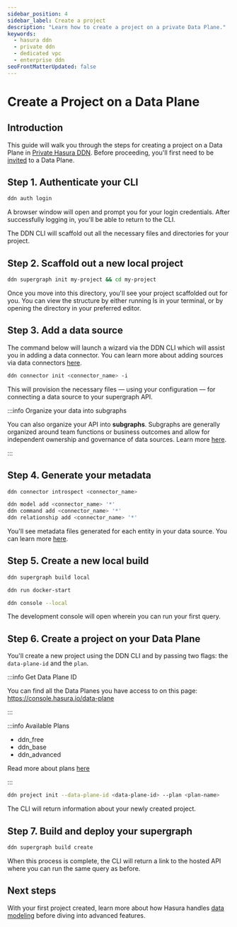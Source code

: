 ```yaml
---
sidebar_position: 4
sidebar_label: Create a project
description: "Learn how to create a project on a private Data Plane."
keywords:
  - hasura ddn
  - private ddn
  - dedicated vpc
  - enterprise ddn
seoFrontMatterUpdated: false
---
```



# Create a Project on a Data Plane

## Introduction

This guide will walk you through the steps for creating a project on a Data Plane in
[Private Hasura DDN](/private-ddn/overview.mdx). Before proceeding, you'll first need to be
[invited](/private-ddn/data-plane-collaboration.mdx) to a Data Plane.

<Prereqs />

## Step 1. Authenticate your CLI

```sh title="Being by authenticating your CLI seession:"
ddn auth login
```

A browser window will open and prompt you for your login credentials. After successfully logging in, you'll be able to
return to the CLI.

The DDN CLI will scaffold out all the necessary files and directories for your project.

## Step 2. Scaffold out a new local project

```sh title="Next, create a new local project:"
ddn supergraph init my-project && cd my-project
```

Once you move into this directory, you'll see your project scaffolded out for you. You can view the structure by either
running ls in your terminal, or by opening the directory in your preferred editor.

## Step 3. Add a data source

The command below will launch a wizard via the DDN CLI which will assist you in adding a data connector. You can learn
more about adding sources via data connectors [here](/data-sources/connect-to-a-source.mdx).

```sh title="Add a data source using the CLI:"
ddn connector init <connector_name> -i
```

This will provision the necessary files — using your configuration — for connecting a data source to your supergraph
API.

:::info Organize your data into subgraphs

You can also organize your API into **subgraphs**. Subgraphs are generally organized around team functions or business
outcomes and allow for independent ownership and governance of data sources. Learn more
[here](/project-configuration/subgraphs/index.mdx).

:::

## Step 4. Generate your metadata

```sh title="First, introspect your data source:"
ddn connector introspect <connector_name>
```

```sh title="Then, generate the metadata:"
ddn model add <connector_name> '*'
ddn command add <connector_name> '*'
ddn relationship add <connector_name> '*'
```

You'll see metadata files generated for each entity in your data source. You can learn more
[here](/data-modeling/overview.mdx).

## Step 5. Create a new local build

```sh title="You can now create a local build:"
ddn supergraph build local
```

```sh title="Then run your local services, including the Hasura DDN Engine and your connector(s):"
ddn run docker-start
```

```sh title="Finally, open the local development console usign the CLI:"
ddn console --local
```

The development console will open wherein you can run your first query.

## Step 6. Create a project on your Data Plane

You'll create a new project using the DDN CLI and by passing two flags: the `data-plane-id` and the `plan`.

:::info Get Data Plane ID

You can find all the Data Planes you have access to on this page: https://console.hasura.io/data-plane

:::

:::info Available Plans

- ddn_free
- ddn_base
- ddn_advanced

Read more about plans [here](/reference/pricing.mdx)

:::

```sh title="Create a new project using your Data Plane ID and plan choice:"
ddn project init --data-plane-id <data-plane-id> --plan <plan-name>
```

The CLI will return information about your newly created project.

## Step 7. Build and deploy your supergraph

```sh title="build and deploy you supergraph:"
ddn supergraph build create
```

When this process is complete, the CLI will return a link to the hosted API where you can run the same query as before.

## Next steps

With your first project created, learn more about how Hasura handles [data modeling](/data-modeling/overview.mdx) before
diving into advanced features.
